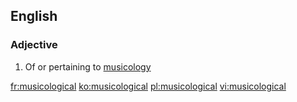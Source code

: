 ==English==

===Adjective===
{{en-adj|-}}

# Of or pertaining to [[musicology]]

[[fr:musicological]]
[[ko:musicological]]
[[pl:musicological]]
[[vi:musicological]]